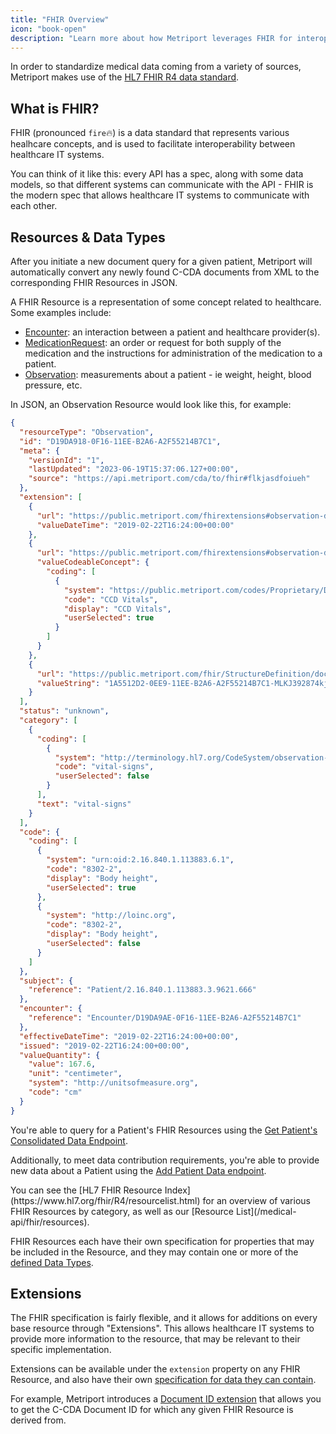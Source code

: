 ```yaml
---
title: "FHIR Overview"
icon: "book-open"
description: "Learn more about how Metriport leverages FHIR for interoperability."
---
```


In order to standardize medical data coming from a variety of sources, Metriport makes use
of the [HL7 FHIR R4 data standard](https://hl7.org/fhir/R4/).

## What is FHIR?

FHIR (pronounced `fire`🔥) is a data standard that represents various healhcare concepts,
and is used to facilitate interoperability between healthcare IT systems.

You can think of it like this: every API has a spec, along with some data models, so that different systems
can communicate with the API - FHIR is the modern spec that allows healthcare IT systems to
communicate with each other.

## Resources & Data Types

After you initiate a new document query for a given patient, Metriport will automatically convert
any newly found C-CDA documents from XML to the corresponding FHIR Resources in JSON.

A FHIR Resource is a representation of some concept related to healthcare. Some examples include:

- [Encounter](/medical-api/fhir/resources/encounter): an interaction between a patient and healthcare provider(s).
- [MedicationRequest](/medical-api/fhir/resources/medicationrequest): an order or request for both supply of the medication and the instructions for administration of the medication to a patient.
- [Observation](/medical-api/fhir/resources/observation): measurements about a patient - ie weight, height, blood pressure, etc.

In JSON, an Observation Resource would look like this, for example:

```json
{
  "resourceType": "Observation",
  "id": "D19DA918-0F16-11EE-B2A6-A2F55214B7C1",
  "meta": {
    "versionId": "1",
    "lastUpdated": "2023-06-19T15:37:06.127+00:00",
    "source": "https://api.metriport.com/cda/to/fhir#flkjasdfoiueh"
  },
  "extension": [
    {
      "url": "https://public.metriport.com/fhirextensions#observation-documentDate",
      "valueDateTime": "2019-02-22T16:24:00+00:00"
    },
    {
      "url": "https://public.metriport.com/fhirextensions#observation-documentType",
      "valueCodeableConcept": {
        "coding": [
          {
            "system": "https://public.metriport.com/codes/Proprietary/DocumentType",
            "code": "CCD Vitals",
            "display": "CCD Vitals",
            "userSelected": true
          }
        ]
      }
    },
    {
      "url": "https://public.metriport.com/fhir/StructureDefinition/doc-id-extension.json",
      "valueString": "1A5512D2-0EE9-11EE-B2A6-A2F55214B7C1-MLKJ392874kjshhKJSHDFdskjfh98234uiy"
    }
  ],
  "status": "unknown",
  "category": [
    {
      "coding": [
        {
          "system": "http://terminology.hl7.org/CodeSystem/observation-category",
          "code": "vital-signs",
          "userSelected": false
        }
      ],
      "text": "vital-signs"
    }
  ],
  "code": {
    "coding": [
      {
        "system": "urn:oid:2.16.840.1.113883.6.1",
        "code": "8302-2",
        "display": "Body height",
        "userSelected": true
      },
      {
        "system": "http://loinc.org",
        "code": "8302-2",
        "display": "Body height",
        "userSelected": false
      }
    ]
  },
  "subject": {
    "reference": "Patient/2.16.840.1.113883.3.9621.666"
  },
  "encounter": {
    "reference": "Encounter/D19DA9AE-0F16-11EE-B2A6-A2F55214B7C1"
  },
  "effectiveDateTime": "2019-02-22T16:24:00+00:00",
  "issued": "2019-02-22T16:24:00+00:00",
  "valueQuantity": {
    "value": 167.6,
    "unit": "centimeter",
    "system": "http://unitsofmeasure.org",
    "code": "cm"
  }
}
```

You're able to query for a Patient's FHIR Resources using the [Get Patient's Consolidated Data
Endpoint](/medical-api/api-reference/fhir/get-patient-consolidated).

Additionally, to meet data contribution requirements, you're able to provide new data about a
Patient using the [Add Patient Data endpoint](/medical-api/api-reference/fhir/add-patient-data).

<Tip>
  You can see the [HL7 FHIR Resource Index](https://www.hl7.org/fhir/R4/resourcelist.html) for an
  overview of various FHIR Resources by category, as well as our [Resource
  List](/medical-api/fhir/resources).
</Tip>

FHIR Resources each have their own specification for properties that may be included in the Resource,
and they may contain one or more of the [defined Data Types](/medical-api/fhir/data-types).

## Extensions

The FHIR specification is fairly flexible, and it allows for additions on every base resource through
"Extensions". This allows healthcare IT systems to provide more information to the resource, that
may be relevant to their specific implementation.

Extensions can be available under the `extension` property on any FHIR Resource, and also
have their own [specification for data they can contain](/medical-api/fhir/data-types/extension).

For example, Metriport introduces a [Document ID extension](/medical-api/fhir/extensions/doc-id) that allows you to get the C-CDA Document ID
for which any given FHIR Resource is derived from.
